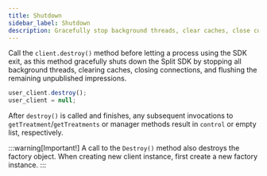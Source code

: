 ```yaml
---
title: Shutdown
sidebar_label: Shutdown
description: Gracefully stop background threads, clear caches, close connections, and flush data.
---
```


Call the `client.destroy()` method before letting a process using the SDK exit, as this method gracefully shuts down the Split SDK by stopping all background threads, clearing caches, closing connections, and flushing the remaining unpublished impressions. 

```javascript title="JavaScript"
user_client.destroy();
user_client = null;
```

After `destroy()` is called and finishes, any subsequent invocations to `getTreatment`/`getTreatments` or manager methods result in `control` or empty list, respectively.

:::warning[Important!]
A call to the `Destroy()` method also destroys the factory object. When creating new client instance, first create a new factory instance.
:::